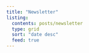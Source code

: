 ```yaml
---
title: "Newsletter"
listing: 
  contents: posts/newsletter
  type: grid
  sort: "date desc" 
  feed: true
---
```

